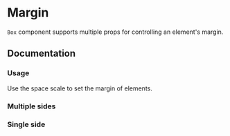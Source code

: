 
# Margin

`Box` component supports multiple props for controlling an element's margin.

<Scale values="mt" />

## Documentation

### Usage

Use the space scale to set the margin of elements.

<Demo component="margin/usage" />

### Multiple sides

<Demo component="margin/multiple-usage" />

### Single side

<Demo component="margin/single-usage" />
